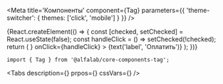 



<Meta
    title='Компоненты'
    component={Tag}
    parameters={{ 'theme-switcher': { themes: ['click', 'mobile'] } }}
/>


<!-- Canvas -->

<Story name='Tag'>
    {React.createElement(() => {
        const [checked, setChecked] = React.useState(false);
        const handleClick = () => setChecked(!checked);
        return (
            <Tag
                size={select('size', SIZES, 'm')}
                disabled={boolean('disabled', false)}
                checked={checked || boolean('checked', false)}
                rightAddons={boolean('rightAddons', false) && <Icon />}
                onClick={handleClick}
            >
                {text('label', 'Оплатить')}
            </Tag>
        );
    })}
</Story>


<!-- Docs -->

<ComponentHeader
    name='Tag'
    version={version}
    package='@alfalab/core-components-tag'
    stage={3}
    design='https://www.figma.com/file/hqSP3L6qu8UcL3sf18Su1M/Web-Components?node-id=214%3A1873'
/>

```tsx
import { Tag } from '@alfalab/core-components-tag';
```

<Tabs
    description={<Description />}
    prpos={<Props of={Tag} />}
    cssVars={<CssVars css={styles} />}
/>
